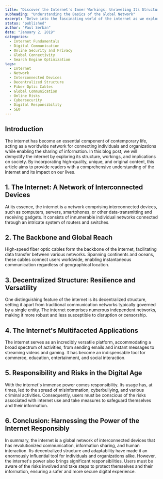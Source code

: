 ```yaml
---
title: "Discover the Internet's Inner Workings: Unraveling Its Structure and Impact on Society for SEO Mastery"
subheading: "Understanding the Basics of the Global Network"
excerpt: "Delve into the fascinating world of the internet as we explore its structure, workings, and societal impact, offering valuable insights for harnessing its power responsibly and optimizing your SEO strategy.."
status: "published"
author: "Paul Serban"
date: "January 2, 2019"
categories:
  - Internet Fundamentals
  - Digital Communication
  - Online Security and Privacy
  - Global Connectivity
  - Search Engine Optimization
tags:
  - Internet
  - Network
  - Interconnected Devices
  - Decentralized Structure
  - Fiber Optic Cables
  - Global Communication
  - Online Risks
  - Cybersecurity
  - Digital Responsibility
  - SEO
---
```

## Introduction
The internet has become an essential component of contemporary life, acting as a worldwide network for connecting individuals and organizations while enabling the sharing of information. In this blog post, we will demystify the internet by exploring its structure, workings, and implications on society. By incorporating high-quality, unique, and original content, this article aims to provide readers with a comprehensive understanding of the internet and its impact on our lives.

## 1. The Internet: A Network of Interconnected Devices
At its essence, the internet is a network comprising interconnected devices, such as computers, servers, smartphones, or other data-transmitting and receiving gadgets. It consists of innumerable individual networks connected through an intricate system of routers and switches.

## 2. The Backbone and Global Reach
High-speed fiber optic cables form the backbone of the internet, facilitating data transfer between various networks. Spanning continents and oceans, these cables connect users worldwide, enabling instantaneous communication regardless of geographical location.

## 3. Decentralized Structure: Resilience and Versatility
One distinguishing feature of the internet is its decentralized structure, setting it apart from traditional communication networks typically governed by a single entity. The internet comprises numerous independent networks, making it more robust and less susceptible to disruption or censorship.

## 4. The Internet's Multifaceted Applications
The internet serves as an incredibly versatile platform, accommodating a broad spectrum of activities, from sending emails and instant messages to streaming videos and gaming. It has become an indispensable tool for commerce, education, entertainment, and social interaction.

## 5. Responsibility and Risks in the Digital Age
With the internet's immense power comes responsibility. Its usage has, at times, led to the spread of misinformation, cyberbullying, and various criminal activities. Consequently, users must be conscious of the risks associated with internet use and take measures to safeguard themselves and their information.

## 6. Conclusion: Harnessing the Power of the Internet Responsibly
In summary, the internet is a global network of interconnected devices that has revolutionized communication, information sharing, and human interaction. Its decentralized structure and adaptability have made it an enormously influential tool for individuals and organizations alike. However, the internet's power also brings significant responsibilities. Users must be aware of the risks involved and take steps to protect themselves and their information, ensuring a safer and more secure digital experience.